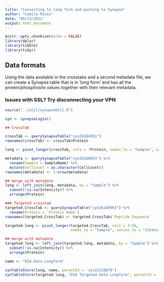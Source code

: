 ```yaml
---
title: "Converting to long form and pushing to Synapse"
author: "Camilo Posso"
date: "09/13/2021"
output: html_document
---
```


```r
knitr::opts_chunk$set(echo = FALSE)
library(dplyr)
library(tibble)
library(tidyr)
```

## Data formats

Using the data available in the crosstabs and a second metadata file, we can create a Synapse table that is in 'long form' and has all the protein/phosphosite values together with their relevant metadata.

### Issues with SSL? Try disconnecting your VPN

```r
source("../util/synapseUtil.R")

syn <- synapseLogin()

```

```r
## CrossTab

crossTab <- querySynapseTable("syn26164951")
rownames(crossTab) <- crossTab$Protein

long <- pivot_longer(crossTab, cols = !Protein, names_to = "Sample", values_to = "Intensity")

metadata <- querySynapseTable("syn26160053") %>%
  rename(Sample = SampleName) %>%
  mutate(CellCount = as.character(CellCount))
rownames(metadata) <- 1:nrow(metadata)

## merge with metadata
long <- left_join(long, metadata, by = "Sample") %>% 
  subset(!is.na(Intensity)) %>%
  arrange(Protein)

### Targeted crosstab
targeted.CrossTab <- querySynapseTable("syn26180963") %>%
  rename(Protein = `Protein Name`)
rownames(targeted.CrossTab) <- targeted.CrossTab$`Peptide Sequence`

targeted.long <- pivot_longer(targeted.CrossTab, cols = 3:36,
                              names_to = "Sample", values_to = "Intensity")

## merge with metadata
targeted.long <- left_join(targeted.long, metadata, by = "Sample") %>%
  subset(!is.na(Intensity)) %>%
  arrange(Protein)

```


```r
name <- "DIA Data Longform"

synTableStore(long, name, parentId = 'syn22128879')
synTableStore(targeted.long, "DIA Targeted Data Longform", parentId = 'syn22128879')
```

